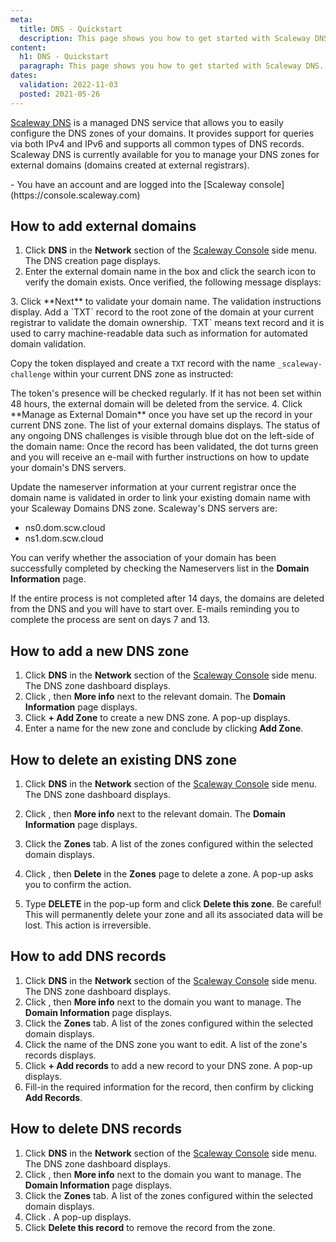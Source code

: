 ```yaml
---
meta:
  title: DNS - Quickstart
  description: This page shows you how to get started with Scaleway DNS.
content:
  h1: DNS - Quickstart
  paragraph: This page shows you how to get started with Scaleway DNS.
dates:
  validation: 2022-11-03
  posted: 2021-05-26
---
```


[Scaleway DNS](https://www.scaleway.com/en/dns/) is a managed DNS service that allows you to easily configure the DNS zones of your domains. It provides support for queries via both IPv4 and IPv6 and supports all common types of DNS records. Scaleway DNS is currently available for you to manage your DNS zones for external domains (domains created at external registrars).

<Message type="requirement">
  - You have an account and are logged into the [Scaleway console](https://console.scaleway.com)
</Message>

## How to add external domains

1. Click **DNS** in the **Network** section of the [Scaleway Console](https://console.scaleway.com) side menu. The DNS creation page displays.
2. Enter the external domain name in the box and click the search icon to verify the domain exists. Once verified, the following message displays:
  <Lightbox src="scaleway-dns-domain-validated.webp" alt="" />
3. Click **Next** to validate your domain name. The validation instructions display.
  Add a `TXT` record to the root zone of the domain at your current registrar to validate the domain ownership.

  <Message type="note">
  `TXT` means text record and it is used to carry machine-readable data such as information for automated domain validation.

  </Message>

  Copy the token displayed and create a `TXT` record with the name `_scaleway-challenge` within your current DNS zone as instructed:

  <Lightbox src="assets/scaleway-dns-validation-token.webp" alt="" />

  <Message type="important">
  The token's presence will be checked regularly. If it has not been set within 48 hours, the external domain will be deleted from the service.

  </Message>
4. Click **Manage as External Domain** once you have set up the record in your current DNS zone. The list of your external domains displays.
The status of any ongoing DNS challenges is visible through blue dot on the left-side of the domain name:
<Lightbox src="assets/scaleway-dns-ongoing-validation.webp" alt="" />
Once the record has been validated, the dot turns green and you will receive an e-mail with further instructions on how to update your domain's DNS servers.

Update the nameserver information at your current registrar once the domain name is validated in order to link your existing domain name with your Scaleway Domains DNS zone. 
<Message type="note">
Scaleway's DNS servers are:
* ns0.dom.scw.cloud
* ns1.dom.scw.cloud
</Message>

You can verify whether the association of your domain has been successfully completed by checking the Nameservers list in the **Domain Information** page. 

<Message type="important">
  If the entire process is not completed after 14 days, the domains are deleted from the DNS and you will have to start over. E-mails reminding you to complete the process are sent on days 7 and 13.
</Message>


## How to add a new DNS zone

1. Click **DNS** in the **Network** section of the [Scaleway Console](https://console.scaleway.com) side menu. The DNS zone dashboard displays.
2. Click <Icon name="more" />, then **More info** next to the relevant domain. The **Domain Information** page displays.
3. Click **+ Add Zone** to create a new DNS zone. A pop-up displays. 
4. Enter a name for the new zone and conclude by clicking **Add Zone**.

## How to delete an existing DNS zone 

1. Click **DNS** in the **Network** section of the [Scaleway Console](https://console.scaleway.com) side menu. The DNS zone dashboard displays.
2.  Click <Icon name="more" />, then **More info** next to the relevant domain. The **Domain Information** page displays.
3. Click the **Zones** tab. A list of the zones configured within the selected domain displays.
4. Click <Icon name="more" />, then **Delete** in the **Zones** page to delete a zone. A pop-up asks you to confirm the action.
5. Type **DELETE** in the pop-up form and click **Delete this zone**.
    <Message type="important">
    Be careful! This will permanently delete your zone and all its associated data will be lost. This action is irreversible.

    </Message>


## How to add DNS records

1. Click **DNS** in the **Network** section of the [Scaleway Console](https://console.scaleway.com) side menu. The DNS zone dashboard displays.
2. Click <Icon name="more" />, then **More info** next to the domain you want to manage. The **Domain Information** page displays.
3. Click the **Zones** tab. A list of the zones configured within the selected domain displays.
4. Click the name of the DNS zone you want to edit. A list of the zone's records displays.
5. Click **+ Add records** to add a new record to your DNS zone. A pop-up displays.
6. Fill-in the required information for the record, then confirm by clicking **Add Records**.

## How to delete DNS records


1. Click **DNS** in the **Network** section of the [Scaleway Console](https://console.scaleway.com) side menu. The DNS zone dashboard displays.
2. Click <Icon name="more" />, then **More info** next to the domain you want to manage. The **Domain Information** page displays.
3. Click the **Zones** tab. A list of the zones configured within the selected domain displays.
4. Click <Icon name="delete" />. A pop-up displays. 
5. Click **Delete this record** to remove the record from the zone. 
